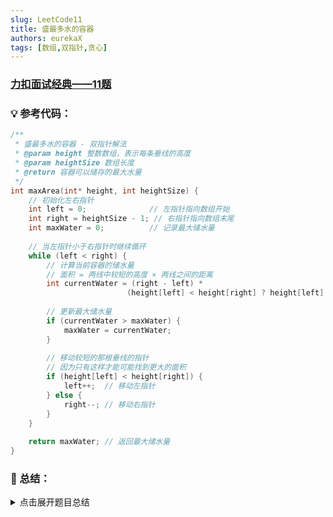 ```yaml
---
slug: LeetCode11
title: 盛最多水的容器
authors: eurekaX
tags: [数组,双指针,贪心]
---
```



### <B2>[力扣面试经典——11题](https://leetcode.cn/problems/container-with-most-water/?envType=study-plan-v2&envId=top-interview-150 "力扣")</B2>

<!-- truncate -->


### 💡 参考代码：

```c
/**
 * 盛最多水的容器 - 双指针解法
 * @param height 整数数组，表示每条垂线的高度
 * @param heightSize 数组长度
 * @return 容器可以储存的最大水量
 */
int maxArea(int* height, int heightSize) {
    // 初始化左右指针
    int left = 0;              // 左指针指向数组开始
    int right = heightSize - 1; // 右指针指向数组末尾
    int maxWater = 0;          // 记录最大储水量
    
    // 当左指针小于右指针时继续循环
    while (left < right) {
        // 计算当前容器的储水量
        // 面积 = 两线中较短的高度 × 两线之间的距离
        int currentWater = (right - left) * 
                          (height[left] < height[right] ? height[left] : height[right]);
        
        // 更新最大储水量
        if (currentWater > maxWater) {
            maxWater = currentWater;
        }
        
        // 移动较短的那根垂线的指针
        // 因为只有这样才能可能找到更大的面积
        if (height[left] < height[right]) {
            left++;  // 移动左指针
        } else {
            right--; // 移动右指针
        }
    }
    
    return maxWater; // 返回最大储水量
}
```

### 📖 总结：

<details>
<summary>点击展开题目总结</summary>
# 🤔 盛最多水的容器

---

## 1️⃣ 题目核心信息

🎯 **功能描述**：给定n条垂线的高度数组，找出其中两条线使得它们与x轴构成的容器能容纳最多的水

📥 **输入输出**：
- **输入**：`height`整数数组表示每条垂线高度，`heightSize`表示数组长度
- **输出**：返回容器可以储存的最大水量（面积）

---

## 2️⃣ 实现原理

💡 **核心思路**：使用双指针法从数组两端向中间移动，每次移动较短边的指针以寻找可能的最大面积

📋 **实现步骤**：
1. 初始化左右指针分别指向数组首尾
2. 计算当前两指针构成的容器面积
3. 更新记录的最大面积值
4. 移动较短边的指针，重复步骤2-3直到指针相遇

---

## 3️⃣ 关键点解析

### 🎯 代码技巧
- 使用三元运算符简化高度比较：`height[left] < height[right] ? height[left] : height[right]`
- 贪心策略：总是移动较短边以寻找更大面积的可能性
- 面积计算公式：宽度×较短高度 = `(right-left) * min(height[left], height[right])`

## 4️⃣ 使用场景

### ✅ 适用情况：
- 需要在一个数组中找到两个元素使某种乘积最大化
- 可以用双指针优化暴力解法的问题
- 求解具有对称性质的最优化问题

### ⚠️ 前提条件：
- 输入数组至少包含两个元素
- 数组元素为非负整数

## 5️⃣ 复杂度分析

- ⏱️ 时间复杂度：O(n)，其中n是数组长度，每个元素最多访问一次

- 💾 空间复杂度：O(1)，只使用常数额外空间

## 6️⃣ 注意事项

### 🚩 边界情况：
- 数组只有两个元素的情况
- 所有元素高度相同的情况
- 数组为空或只有一个元素的情况（题目保证不会出现）

### 💥 易错点：
- 错误地移动较高边的指针，导致错过最优解
- 面积计算时忘记取两线中的较小值作为高度
- 循环条件判断错误，可能导致指针越界
</details>
